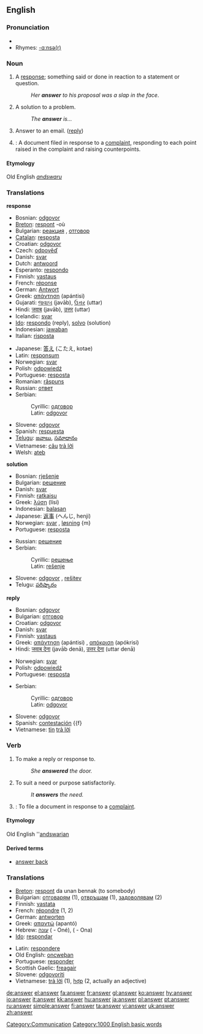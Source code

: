 ==English==

{{rank|written|arms|across|446|answer|early|saying|talk}}

===Pronunciation===
*{{audio|en-us-answer.ogg|Audio (US)}}
*Rhymes: [[Rhymes:English:-ɑːnsə(r)|-ɑːnsə(r)]]

===Noun===
{{en-noun}}

# A [[response]]; something said or done in reaction to a statement or question.
#: ''Her '''answer''' to his proposal was a slap in the face''.
# A solution to a problem.
#:''The '''answer''' is...''
# Answer to an email. ([[reply]])
# {{law}}: A document filed in response to a [[complaint]], responding to each point raised in the complaint and raising counterpoints.

====Etymology====
Old English ''[[andswaru]]''

===Translations===
'''response'''
{{top}}
*Bosnian: [[odgovor#Bosnian|odgovor]] {{m}}
*[[Breton]]: [[respont]] {{m}} -où
*Bulgarian: [[реакция]] {{f}}, [[отговор]] {{m}}
*[[Catalan]]: [[resposta]] {{f}}
*Croatian: [[odgovor#Croatian|odgovor]] {{m}}
*Czech: [[odpověď]] {{f}}
*Danish: [[svar]] {{n}}
*Dutch: [[antwoord]] {{n}}
*Esperanto: [[respondo]]
*Finnish: [[vastaus]]
*French: [[réponse]] {{f}}
*German: [[Antwort]] {{f}}
*Greek: [[απάντηση]] (apántisi) {{f}}
*Gujarati: [[જવાબ]] (javāb), [[ઉત્તર]] (uttar)
*Hindi: [[जवाब]] (javāb), [[उत्तर]] (uttar)
*Icelandic: [[svar]] {{n}}
*[[Ido]]: [[respondo]] (reply), [[solvo]] (solution)
*Indonesian: [[jawab]]an
*Italian: [[risposta]] {{f}}
{{mid}}
*Japanese: [[答え]] (こたえ, kotae)
*Latin: [[responsum]] {{n}}
*Norwegian: [[svar]] {{n}}
*Polish: [[odpowiedź]] {{f}}
*Portuguese: [[resposta]] {{f}}
*Romanian: [[răspuns]] {{n}}
*Russian: [[ответ]]
*Serbian:
*:Cyrillic: [[одговор#Serbian|одговор]] {{m}}
*:Latin: [[odgovor#Serbian|odgovor]] {{m}}
*Slovene: [[odgovor]] {{m}}
*Spanish: [[respuesta]] {{f}}
*[[Telugu]]: [[జవాబు]], [[సమాధానం]]
*Vietnamese: [[câu]] [[trả lời]]
*Welsh: [[ateb]]
{{bottom}}

'''solution'''
{{top}}
*Bosnian: [[rješenje#Bosnian|rješenje]] {{n}}
*Bulgarian: [[решение]] {{n}}
*Danish: [[svar]] {{n}}
*Finnish: [[ratkaisu]]
*Greek: [[λύση]] (lísi) {{f}}
*Indonesian: [[balas]]an
*Japanese: [[返事]] (へんじ, henji)
*Norwegian: [[svar]] {{n}}, [[løsning]] {m}
*Portuguese: [[resposta]] {{f}}
{{mid}}
*Russian: [[решение]]
*Serbian:
*:Cyrillic: [[решење#Serbian|решење]] {{n}}
*:Latin: [[rešenje#Serbian|rešenje]] {{n}}
*Slovene: [[odgovor]] {{m}}, [[rešitev]] {{f}}
*Telugu: [[పరిష్కారం]]
{{bottom}}

'''reply'''
{{top}}
*Bosnian: [[odgovor#Bosnian|odgovor]] {{m}}
*Bulgarian: [[отговор]]
*Croatian: [[odgovor#Croatian|odgovor]] {{m}}
*Danish: [[svar]] {{n}}
*Finnish: [[vastaus]]
*Greek: [[απάντηση]] (apántisi) {{f}}, [[απόκριση]] (apókrisi) {{f}}
*Hindi: [[जवाब देना]] (javāb denā), [[उत्तर देना]] (uttar denā)

*Norwegian: [[svar]] {{n}}
*Polish: [[odpowiedź]] {{f}}
*Portuguese: [[resposta]] {{f}}
{{mid}}
*Serbian:
*:Cyrillic: [[одговор#Serbian|одговор]] {{m}}
*:Latin: [[odgovor#Serbian|odgovor]] {{m}}
*Slovene: [[odgovor]] {{m}}
*Spanish: [[contestación]] {{f}
*Vietnamese: [[Tin#Vietnamese|tin]] [[trả lời]]
{{bottom}}

===Verb===
{{en-verb}}

# To make a reply or response to.
#: ''She '''answered''' the door.''
# To suit a need or purpose satisfactorily.
#: ''It '''answers''' the need.''
# {{law}}: To file a document in response to a [[complaint]].

====Etymology====
Old English ''[[andswarian]]

====Derived terms====
*[[answer back]]

===Translations===
{{top}}
*[[Breton]]: [[respont]] da unan bennak (to somebody)
*Bulgarian: [[отговарям]] (1), [[отвръщам]] (1), [[задоволявам]] (2)
*Finnish: [[vastata]]
*French: [[répondre]] (1, 2)
*German: [[antworten]]
*Greek: [[απαντώ]] (apantó)
*Hebrew: [[עונה]] ({{m}} - Oné), ({{f}} - Ona)
*[[Ido]]: [[respondar]]
{{mid}}
*Latin: [[respondere]]
*Old English: [[oncweþan]]
*Portuguese: [[responder]]
*Scottish Gaelic: [[freagair]]
*Slovene: [[odgovoriti]]
*Vietnamese: [[trả lời]] (1), [[hợp]] (2, actually an adjective)
{{bottom}}

[[Category:Communication]]
[[Category:1000 English basic words]]

[[de:answer]]
[[el:answer]]
[[fa:answer]]
[[fr:answer]]
[[gl:answer]]
[[ko:answer]]
[[hy:answer]]
[[io:answer]]
[[it:answer]]
[[kk:answer]]
[[hu:answer]]
[[ja:answer]]
[[pl:answer]]
[[pt:answer]]
[[ru:answer]]
[[simple:answer]]
[[fi:answer]]
[[ta:answer]]
[[vi:answer]]
[[uk:answer]]
[[zh:answer]]